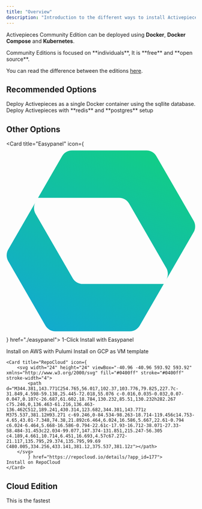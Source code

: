 ```yaml
---
title: "Overview"
description: "Introduction to the different ways to install Activepieces"
---
```


Activepieces Community Edition can be deployed using **Docker**, **Docker Compose** and **Kubernetes**.

<Tip>
Community Editions is focused on **individuals**, It is **free** and **open source**.

You can read the difference between the editions [here](.././editions).
</Tip>

## Recommended Options 

<CardGroup cols={2}>
  <Card title="Docker (Fastest)" icon="docker" color="#248fe0" href="./docker">
Deploy Activepieces as a single Docker container using the sqllite database.
  </Card>

  <Card title="Docker Compose" icon="layer-group" color="#00FFFF" href="./docker-compose">
    Deploy Activepieces with **redis** and **postgres** setup
  </Card>

</CardGroup>

## Other Options

<CardGroup cols={2}>

  <Card title="Easypanel" icon={
        <svg xmlns="http://www.w3.org/2000/svg" viewBox="0 0 245 245">
          <g clip-path="url(#a)">
            <path fill-rule="evenodd" clip-rule="evenodd" d="M242.291 110.378a15.002 15.002 0 0 0 0-15l-48.077-83.272a15.002 15.002 0 0 0-12.991-7.5H85.07a15 15 0 0 0-12.99 7.5L41.071 65.812a.015.015 0 0 0-.013.008L2.462 132.673a15 15 0 0 0 0 15l48.077 83.272a15 15 0 0 0 12.99 7.5h96.154a15.002 15.002 0 0 0 12.991-7.5l31.007-53.706c.005 0 .01-.003.013-.007l38.598-66.854Zm-38.611 66.861 3.265-5.655a15.002 15.002 0 0 0 0-15l-48.077-83.272a14.999 14.999 0 0 0-12.99-7.5H41.072l-3.265 5.656a15 15 0 0 0 0 15l48.077 83.271a15 15 0 0 0 12.99 7.5H203.68Z" fill="url(#b)" />
          </g>
          <defs>
            <linearGradient id="b" x1="188.72" y1="6.614" x2="56.032" y2="236.437" gradientUnits="userSpaceOnUse">
              <stop stop-color="#12CD87" />
              <stop offset="1" stop-color="#12ABCD" />
            </linearGradient>
            <clipPath id="a">
              <path fill="#fff" d="M0 0h245v245H0z" />
            </clipPath>
          </defs>
        </svg>
        } href="./easypanel">
   1-Click Install with Easypanel
  </Card>

  <Card title="AWS" icon="aws" color="#ff9900" href="./aws">
    Install on AWS with Pulumi
  </Card>


  <Card title="GCP" icon="cloud" color="#4385f5" href="./gcp">
    Install on GCP as VM template 
  </Card>

    <Card title="RepoCloud" icon={
        <svg width="24" height="24" viewBox="-40.96 -40.96 593.92 593.92" xmlns="http://www.w3.org/2000/svg" fill="#0400ff" stroke="#0400ff" stroke-width="4">
            <path d="M344.381,143.771C254.765,56.017,102.37,103.776,79.825,227.7c-31.849,4.598-59.138,25.445-72.018,55.076 c-0.016,0.035-0.032,0.07-0.047,0.107c-26.687,61.602,18.784,130.232,85.51,130.232h282.267 c75.246,0,136.463-61.216,136.463-136.462C512,189.241,430.314,123.682,344.381,143.771z M375.537,381.12H93.271 c-69.246,0-84.534-98.263-18.714-119.456c14.753-4.65,43.01-7.348,74.38,21.892c6.464,6.024,16.586,5.667,22.61-0.794 c6.024-6.464,5.668-16.586-0.794-22.61c-17.93-16.712-38.071-27.33-58.484-31.453c22.034-99.077,147.374-131.851,215.247-56.305 c4.189,4.661,10.714,6.451,16.693,4.57c67.272-21.117,135.795,29.374,135.795,99.69 C480.005,334.256,433.141,381.12,375.537,381.12z"></path>
        </svg>
            } href="https://repocloud.io/details/?app_id=177">
    Install on RepoCloud
    </Card>

</CardGroup>

## Cloud Edition

<CardGroup cols={2}>
  <Card title="Activepieces Cloud" icon="cloud" color="##5155D7" href="https://cloud.activepieces.com/">
   This is the fastest 
  </Card>
</CardGroup>
